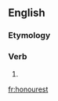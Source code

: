 ==English==

===Etymology===
{{suffix|honour|est|lang=en}}

===Verb===
{{head|en|verb form}}

# {{en-archaic second-person singular of|honour|lang=en}}

[[fr:honourest]]